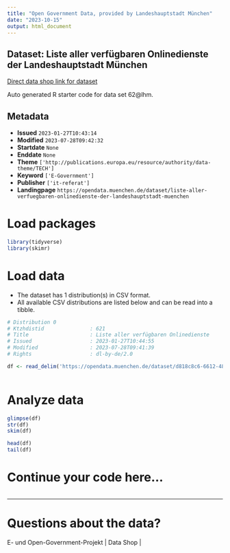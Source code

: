 ```yaml
---
title: "Open Government Data, provided by Landeshauptstadt München"
date: "2023-10-15"
output: html_document
---
```


## Dataset: Liste aller verfügbaren Onlinedienste der Landeshauptstadt München

[Direct data shop link for dataset](https://opendata.muenchen.de/dataset/liste-aller-verfuegbaren-onlinedienste-der-landeshauptstadt-muenchen)

Auto generated R starter code for data set 62@lhm.

## Metadata

- **Issued** `2023-01-27T10:43:14`
- **Modified** `2023-07-28T09:42:32`
- **Startdate** `None`
- **Enddate** `None`
- **Theme** `['http://publications.europa.eu/resource/authority/data-theme/TECH']`
- **Keyword** `['E-Government']`
- **Publisher** `['it-referat']`
- **Landingpage** `https://opendata.muenchen.de/dataset/liste-aller-verfuegbaren-onlinedienste-der-landeshauptstadt-muenchen`


# Load packages

```r

library(tidyverse)
library(skimr)

```

# Load data

-   The dataset has 1 distribution(s) in CSV format.
-   All available CSV distributions are listed below and can be read into a tibble.

```r

# Distribution 0
# Ktzhdistid               : 621
# Title                    : Liste aller verfügbaren Onlinedienste 
# Issued                   : 2023-01-27T10:44:55
# Modified                 : 2023-07-28T09:41:39
# Rights                   : dl-by-de/2.0

df <- read_delim('https://opendata.muenchen.de/dataset/d818c8c6-6612-480e-9ca9-68dd56995805/resource/9292d1f9-4ac2-422d-ad6f-ad92070a66e0/download/onlineleistungen-lhm.csv')



```

# Analyze data

```r

glimpse(df)
str(df)
skim(df)

head(df)
tail(df)

```

# Continue your code here...

```r

```

------------------------------------------------------------------------

# Questions about the data?

E- und Open-Government-Projekt | Data Shop | 
